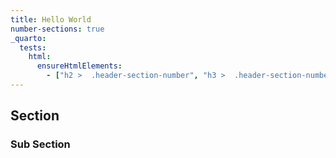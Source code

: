```yaml
---
title: Hello World
number-sections: true
_quarto:
  tests:
    html:
      ensureHtmlElements:
        - ["h2 >  .header-section-number", "h3 >  .header-section-number"]
---
```


## Section


### Sub Section
